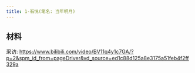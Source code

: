 ```yaml
---
title: 1-石悦(笔名: 当年明月)
---
```


## 材料
采访: https://www.bilibili.com/video/BV11q4y1c7GA/?p=2&spm_id_from=pageDriver&vd_source=ed1c88d125a8e3175a51feb4f2ff329a

